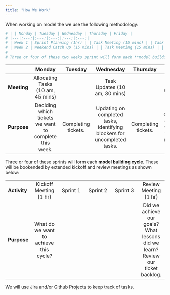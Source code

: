 ```yaml
---
title: "How We Work"
---
```


When working on model the we use the following methodology:

```r
# | | Monday | Tuesday | Wednesday | Thursday | Friday |
# |---|:---:|:---:|:---:|:---:|:---:|
# | Week 1 | Sprint Planning (1hr) | | Task Meeting (15 mins) | | Task Meeting (15 mins) |
# | Week 2 | Weekend Catch Up (15 mins) | | Task Meeting (15 mins) | | Sprint Review (1hr) |
# 
# Three or four of these two weeks sprint will form each **model building cycle**. We will use Jira and/or Github Projects to keep track of tasks.
```

| | Monday | Tuesday | Wednesday | Thursday | Friday |
|---|:---:|:---:|:---:|:---:|:---:|
| **Meeting** | Allocating Tasks (10 am, 45 mins) | | Task Updates (10 am, 30 mins) | | Task Review (10 am, 45 mins) |
| **Purpose** | Deciding which tickets we want to complete this week.| Completing tickets. | Updating on completed tasks, identifying blockers for uncompleted tasks. | Completing tickets. | Confirming completed tasks, look forward to next week. |

Three or four of these sprints will form each **model building cycle**. These will be bookended by extended kickoff and review meetings as shown below:

|||||||
|---|:---:|:---:|:---:|:---:|:---:|
| **Activity** | Kickoff Meeting (1 hr) | Sprint 1 | Sprint 2 | Sprint 3 | Review Meeting (1 hr) |
| **Purpose** | What do we want to achieve this cycle? |||| Did we achieve our goals? What lessons did we learn? Review our ticket backlog. |

We will use Jira and/or Github Projects to keep track of tasks.